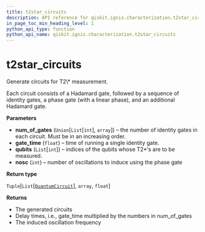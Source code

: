 ```yaml
---
title: t2star_circuits
description: API reference for qiskit.ignis.characterization.t2star_circuits
in_page_toc_min_heading_level: 1
python_api_type: function
python_api_name: qiskit.ignis.characterization.t2star_circuits
---
```


<span id="t2star-circuits" />

# t2star\_circuits

<Function id="qiskit.ignis.characterization.t2star_circuits" isDedicatedPage={true} github="https://github.com/qiskit-community/qiskit-ignis/tree/stable/0.3/qiskit/ignis/characterization/coherence/circuits.py" signature="t2star_circuits(num_of_gates, gate_time, qubits, nosc=0)">
  Generate circuits for T2\* measurement.

  Each circuit consists of a Hadamard gate, followed by a sequence of identity gates, a phase gate (with a linear phase), and an additional Hadamard gate.

  **Parameters**

  *   **num\_of\_gates** (`Union`\[`List`\[`int`], `array`]) – the number of identity gates in each circuit. Must be in an increasing order.
  *   **gate\_time** (`float`) – time of running a single identity gate.
  *   **qubits** (`List`\[`int`]) – indices of the qubits whose T2\*‘s are to be measured.
  *   **nosc** (`int`) – number of oscillations to induce using the phase gate

  **Return type**

  `Tuple`\[`List`\[[`QuantumCircuit`](qiskit.circuit.QuantumCircuit "qiskit.circuit.quantumcircuit.QuantumCircuit")], `array`, `float`]

  **Returns**

  *   The generated circuits
  *   Delay times, i.e., gate\_time multiplied by the numbers in num\_of\_gates
  *   The induced oscillation frequency
</Function>

